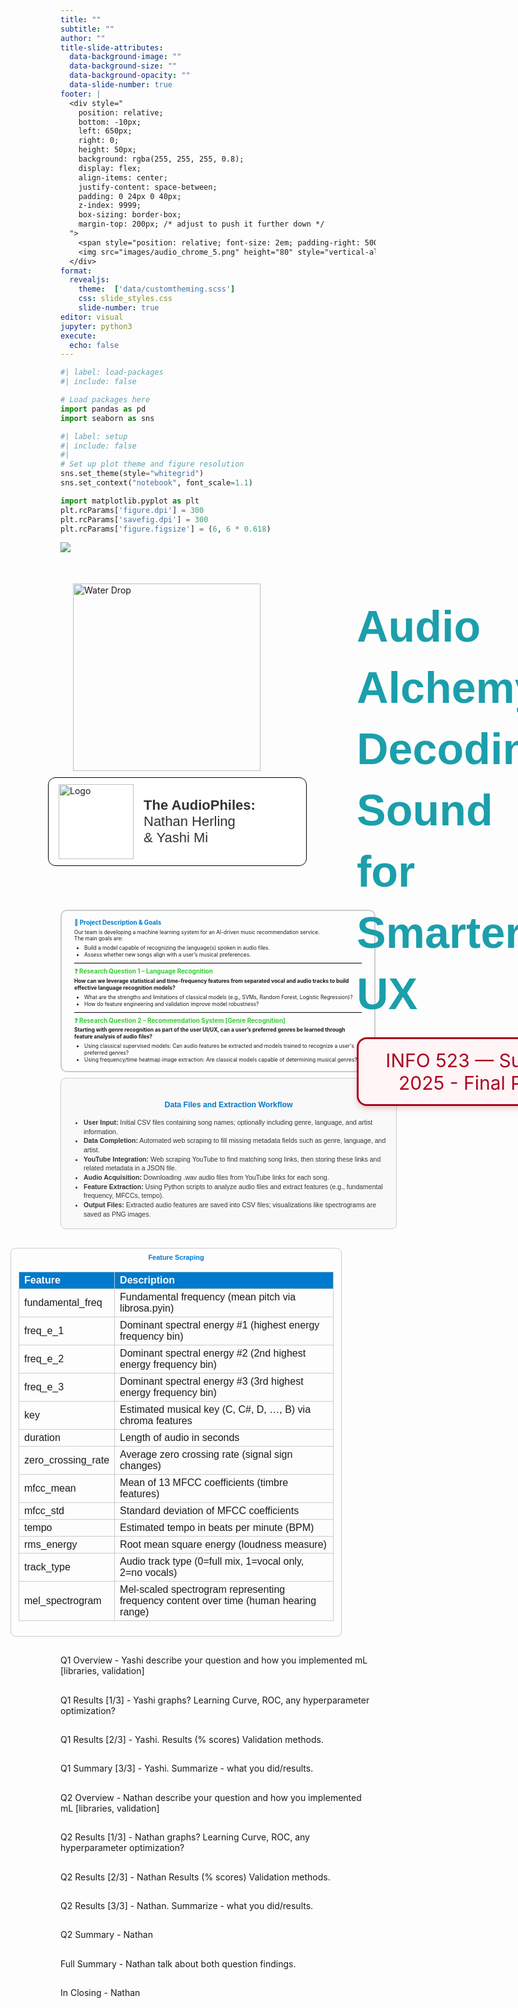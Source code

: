 ```yaml
---
title: ""
subtitle: ""
author: ""
title-slide-attributes:
  data-background-image: ""
  data-background-size: ""
  data-background-opacity: ""
  data-slide-number: true
footer: |
  <div style="
    position: relative;
    bottom: -10px;
    left: 650px;
    right: 0;
    height: 50px;
    background: rgba(255, 255, 255, 0.8);
    display: flex;
    align-items: center;
    justify-content: space-between;
    padding: 0 24px 0 40px;
    z-index: 9999;
    box-sizing: border-box;
    margin-top: 200px; /* adjust to push it further down */
  ">   
    <span style="position: relative; font-size: 2em; padding-right: 500px;margin-top: -30px">Wednesday-August-20-2025</span>
    <img src="images/audio_chrome_5.png" height="80" style="vertical-align: middle;margin-top: -10px;" />
  </div>  
format:
  revealjs:
    theme:  ['data/customtheming.scss']
    css: slide_styles.css
    slide-number: true
editor: visual
jupyter: python3
execute:
  echo: false
---
```


```python
#| label: load-packages
#| include: false

# Load packages here
import pandas as pd
import seaborn as sns

```

```python
#| label: setup
#| include: false
#| 
# Set up plot theme and figure resolution
sns.set_theme(style="whitegrid")
sns.set_context("notebook", font_scale=1.1)

import matplotlib.pyplot as plt
plt.rcParams['figure.dpi'] = 300
plt.rcParams['savefig.dpi'] = 300
plt.rcParams['figure.figsize'] = (6, 6 * 0.618)
```


::: {.banner-container style="margin-bottom: 30px;"}
![](images/banner_mk2.png){.banner-image style="max-width: 100%; height: auto;"}
:::

```{=html}
<!-- Parent Container -->
<div style="display: flex; justify-content: space-between; align-items: flex-start; width: 100%; padding: 40px; box-sizing: border-box;">

  <!-- LEFT column: Image + Audiophiles block -->
  <div style="display: flex; flex-direction: column; align-items: flex-start; margin-right: 20px; transform: translate(-60px, -20px);">
    <!-- Image -->
    <div style="margin-bottom: 10px; margin-left: 40px;">
      <img src="images/DS_group_mk5.png" alt="Water Drop" style="height: 300px;" />
    </div>
    <!-- Audiophiles block -->
    <div style="
      display: flex;
      align-items: center;
      border: 1px solid black;
      border-radius: 12px;
      padding: 10px 16px;
      background-color: #fff;
      width: 380px;
    ">
      <img src="images/head_phones.png" alt="Logo" style="height: 120px; margin-right: 16px;" />
      <span style="
        font-size: 22px;
        font-family: Arial, sans-serif;
        color: #333;
      ">
        <strong>The AudioPhiles:</strong><br> Nathan Herling<br> & Yashi Mi
      </span>
    </div>
  </div>

  <!-- RIGHT column: Title + course info -->
  <div style="display: flex; flex-direction: column; justify-content: flex-start; height: 300px; text-align: right;">
    <!-- Title block -->
    <div style="
      font-size: 70px;
      font-weight: bold;
      font-family: Arial, sans-serif;
      text-align: left;
      line-height: 1.4;
      color: #1B9FAB;
      margin-bottom: 20px;
    ">
      Audio Alchemy:<br>
      Decoding Sound for Smarter UX
    </div>

    <!-- INFO 523 block -->
    <div style="
      font-size: 30px;
      color: #AB0520;
      border: 3px solid #AB0520;
      border-radius: 16px;
      padding: 16px 24px;
      background-color: #fff5f7;
      box-shadow: 0 4px 10px rgba(171, 5, 32, 0.2);
      display: inline-block;
      margin-top: 0px;
      width: 100%;
    ">
      INFO 523 — Summer 2025 - Final Project
    </div>
  </div>

</div>


```


<!--Slide 2 -->
##
```{=html}
<div style="margin: -20px auto; border: 2px solid #ccc; border-radius: 10px; padding: 12px 20px; background-color: #fdfdfd; font-size: 0.60em; line-height: 1.3; max-width: 110%;">

  <h3 style="color:#007ACC; margin: 0 0 4px;">🎯 Project Description & Goals</h3>
  <p style="margin: 0 0 4px;">Our team is developing a machine learning system for an AI-driven music recommendation service.<br>The main goals are:</p>
  <ul style="margin: 0 0 4px 16px; padding-left: 0; list-style-position: outside;">
    <li style="margin: 0;">Build a model capable of recognizing the language(s) spoken in audio files.</li>
    <li style="margin: 0;">Assess whether new songs align with a user’s musical preferences.</li>
  </ul>

  <hr style="margin: 6px 0; border: none; border-top: 1px solid #ddd;">

  <h3 style="color:#32CD32; margin: 0 0 4px;">❓ Research Question 1 – Language Recognition</h3>
  <p style="margin: 0 0 4px;"><strong>How can we leverage statistical and time-frequency features from separated vocal and audio tracks to build effective language recognition models?</strong></p>
  <ul style="margin: 0 0 4px 16px; padding-left: 0; list-style-position: outside;">
    <li style="margin: 0;">What are the strengths and limitations of classical models (e.g., SVMs, Random Forest, Logistic Regression)?</li>
    <li style="margin: 0;">How do feature engineering and validation improve model robustness?</li>
  </ul>

  <hr style="margin: 6px 0; border: none; border-top: 1px solid #ddd;">

  <h3 style="color:#32CD32; margin: 0 0 4px;">❓ Research Question 2 – Recommendation System [Genre Recognition]</h3>
  <p style="margin: 0 0 4px;"><strong>Starting with genre recognition as part of the user UI/UX, can a user’s preferred genres be learned through feature analysis of audio files?</strong></p>
  <ul style="margin: 0 0 0 16px; padding-left: 0; list-style-position: outside;">
    <li style="margin: 0;">Using classical supervised models: Can audio features be extracted and models trained to recognize a user's preferred genres?</li>
    <li style="margin: 0;">Using frequency/time heatmap image extraction: Are classical models capable of determining musical genres?</li>
  </ul>

</div>
```



<!--Slide 3-->
##
```{=html}
<div style="font-family: Arial, sans-serif; font-size: 0.75em; line-height: 1.4; width: 100%; margin: -10px auto 20px auto; padding: 16px; border: 1.5px solid #ccc; border-radius: 8px; background-color: #f9f9f9;">
  <h3 style="color: #007ACC; margin-bottom: 12px; text-align: center;">Data Files and Extraction Workflow</h3>
  <ul style="padding-left: 20px; color: #333; margin: 0;">
    <li><strong>User Input:</strong> Initial CSV files containing song names; optionally including genre, language, and artist information.</li>
    <li><strong>Data Completion:</strong> Automated web scraping to fill missing metadata fields such as genre, language, and artist.</li>
    <li><strong>YouTube Integration:</strong> Web scraping YouTube to find matching song links, then storing these links and related metadata in a JSON file.</li>
    <li><strong>Audio Acquisition:</strong> Downloading .wav audio files from YouTube links for each song.</li>
    <li><strong>Feature Extraction:</strong> Using Python scripts to analyze audio files and extract features (e.g., fundamental frequency, MFCCs, tempo).</li>
    <li><strong>Output Files:</strong> Extracted audio features are saved into CSV files; visualizations like spectrograms are saved as PNG images.</li>
  </ul>
</div>
```

<!--Slide 4 -->
##
::: {.cell}
<div style="max-width: 100%; margin: 0 -80px 0 -80px; font-family: Arial, sans-serif; font-size: 0.65em; line-height: 1.2; border: 1.5px solid #ccc; border-radius: 8px; padding: 8px 12px; background-color: #fdfdfd; overflow-x: auto;">

  <h2 style="color: #007ACC; margin: 0 0 8px 0; text-align: center; font-size: 1.2em;">Feature Scraping</h2>

  <table style="width: 100%; border-collapse: collapse; table-layout: fixed; word-wrap: break-word;">
    <thead>
      <tr style="background-color: #007ACC; color: white; text-align: left;">
        <th style="width: 25%; padding: 4px 8px; border: 1px solid #ccc;">Feature</th>
        <th style="width: 75%; padding: 4px 8px; border: 1px solid #ccc;">Description</th>
      </tr>
    </thead>
    <tbody>
      <tr><td style="padding: 4px 8px; border: 1px solid #ccc;">fundamental_freq</td><td style="padding: 4px 8px; border: 1px solid #ccc;">Fundamental frequency (mean pitch via librosa.pyin)</td></tr>
      <tr><td style="padding: 4px 8px; border: 1px solid #ccc;">freq_e_1</td><td style="padding: 4px 8px; border: 1px solid #ccc;">Dominant spectral energy #1 (highest energy frequency bin)</td></tr>
      <tr><td style="padding: 4px 8px; border: 1px solid #ccc;">freq_e_2</td><td style="padding: 4px 8px; border: 1px solid #ccc;">Dominant spectral energy #2 (2nd highest energy frequency bin)</td></tr>
      <tr><td style="padding: 4px 8px; border: 1px solid #ccc;">freq_e_3</td><td style="padding: 4px 8px; border: 1px solid #ccc;">Dominant spectral energy #3 (3rd highest energy frequency bin)</td></tr>
      <tr><td style="padding: 4px 8px; border: 1px solid #ccc;">key</td><td style="padding: 4px 8px; border: 1px solid #ccc;">Estimated musical key (C, C#, D, ..., B) via chroma features</td></tr>
      <tr><td style="padding: 4px 8px; border: 1px solid #ccc;">duration</td><td style="padding: 4px 8px; border: 1px solid #ccc;">Length of audio in seconds</td></tr>
      <tr><td style="padding: 4px 8px; border: 1px solid #ccc;">zero_crossing_rate</td><td style="padding: 4px 8px; border: 1px solid #ccc;">Average zero crossing rate (signal sign changes)</td></tr>
      <tr><td style="padding: 4px 8px; border: 1px solid #ccc;">mfcc_mean</td><td style="padding: 4px 8px; border: 1px solid #ccc;">Mean of 13 MFCC coefficients (timbre features)</td></tr>
      <tr><td style="padding: 4px 8px; border: 1px solid #ccc;">mfcc_std</td><td style="padding: 4px 8px; border: 1px solid #ccc;">Standard deviation of MFCC coefficients</td></tr>
      <tr><td style="padding: 4px 8px; border: 1px solid #ccc;">tempo</td><td style="padding: 4px 8px; border: 1px solid #ccc;">Estimated tempo in beats per minute (BPM)</td></tr>
      <tr><td style="padding: 4px 8px; border: 1px solid #ccc;">rms_energy</td><td style="padding: 4px 8px; border: 1px solid #ccc;">Root mean square energy (loudness measure)</td></tr>
      <tr><td style="padding: 4px 8px; border: 1px solid #ccc;">track_type</td><td style="padding: 4px 8px; border: 1px solid #ccc;">Audio track type (0=full mix, 1=vocal only, 2=no vocals)</td></tr>
      <tr><td style="padding: 4px 8px; border: 1px solid #ccc;">mel_spectrogram</td><td style="padding: 4px 8px; border: 1px solid #ccc;">Mel-scaled spectrogram representing frequency content over time (human hearing range)</td></tr>
    </tbody>
  </table>
</div>
:::





<!--Slide 5 -->
##
Q1 Overview - Yashi describe your question and how you implemented mL [libraries, validation]

<!--Slide 6 -->
##
Q1 Results [1/3] - Yashi graphs? Learning Curve, ROC, any hyperparameter optimization?

<!--Slide 7 -->
##
Q1 Results [2/3] - Yashi. Results (% scores) Validation methods.

<!--Slide 8 -->
##
Q1 Summary [3/3] - Yashi. Summarize - what you did/results.

<!--Slide 9 -->
##
Q2 Overview - Nathan describe your question and how you implemented mL [libraries, validation] 

<!--Slide 10 -->
##
Q2 Results [1/3] - Nathan  graphs? Learning Curve, ROC, any hyperparameter optimization?

<!--Slide 11 -->
##
Q2 Results [2/3] - Nathan Results (% scores) Validation methods.

<!--Slide 12 -->
##
Q2 Results [3/3] - Nathan. Summarize - what you did/results.

<!--Slide 13 -->
##
Q2 Summary - Nathan 

<!--Slide 14 -->
##
Full Summary - Nathan talk about both question findings.

<!--Slide 15 -->
##
In Closing - Nathan

